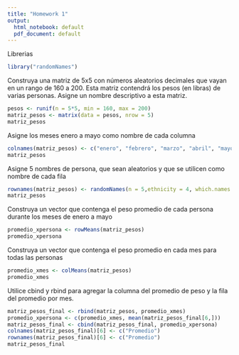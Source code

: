 ---
title: "Homework 1"
output:
  html_notebook: default
  pdf_document: default
---

Librerias
```{r}
library("randomNames")
```
Construya una matriz de 5x5 con números aleatorios decimales que vayan en un rango de 160 a 200. Esta matriz contendrá los pesos (en libras) de varias personas. Asigne un nombre descriptivo a esta matriz.
```{r}
pesos <- runif(n = 5*5, min = 160, max = 200)
matriz_pesos <- matrix(data = pesos, nrow = 5)
matriz_pesos
```

Asigne los meses enero a mayo como nombre de cada columna
```{r}
colnames(matriz_pesos) <- c("enero", "febrero", "marzo", "abril", "mayo")
matriz_pesos
```
Asigne 5 nombres de persona, que sean aleatorios y que se utilicen como nombre de cada fila 
```{r}
rownames(matriz_pesos) <- randomNames(n = 5,ethnicity = 4, which.names = "first")
matriz_pesos
```

Construya un vector que contenga el peso promedio de cada persona durante los meses de enero a mayo 

```{r}
promedio_xpersona <- rowMeans(matriz_pesos) 
promedio_xpersona
```

Construya un vector que contenga el peso promedio en cada mes para todas las personas

```{r}
promedio_xmes <- colMeans(matriz_pesos) 
promedio_xmes
```


Utilice cbind y rbind para agregar la columna del promedio de peso y la fila del promedio por mes.

```{r}
matriz_pesos_final <- rbind(matriz_pesos, promedio_xmes)
promedio_xpersona <- c(promedio_xmes, mean(matriz_pesos_final[6,]))
matriz_pesos_final <- cbind(matriz_pesos_final, promedio_xpersona)
colnames(matriz_pesos_final)[6] <- c("Promedio")
rownames(matriz_pesos_final)[6] <- c("Promedio")
matriz_pesos_final
```